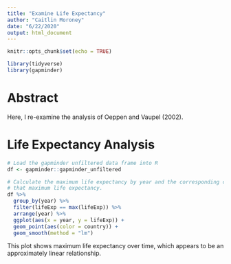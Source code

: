 ```yaml
---
title: "Examine Life Expectancy"
author: "Caitlin Moroney"
date: "6/22/2020"
output: html_document
---
```


```r
knitr::opts_chunk$set(echo = TRUE)
```

```r
library(tidyverse)
library(gapminder)
```

# Abstract

Here, I re-examine the analysis of Oeppen and Vaupel (2002).

# Life Expectancy Analysis

```r
# Load the gapminder unfiltered data frame into R
df <- gapminder::gapminder_unfiltered
```

```r
# Calculate the maximum life expectancy by year and the corresponding country with
# that maximum life expectancy.
df %>%
  group_by(year) %>%
  filter(lifeExp == max(lifeExp)) %>%
  arrange(year) %>%
  ggplot(aes(x = year, y = lifeExp)) +
  geom_point(aes(color = country)) +
  geom_smooth(method = "lm")
```
This plot shows maximum life expectancy over time, which appears to be an approximately linear relationship.

